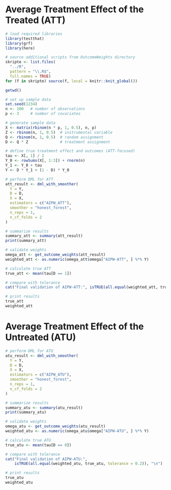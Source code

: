 # Average Treatment Effect of the Treated (ATT)

```r
# load required libraries
library(testthat)
library(grf)
library(here)

# source additional scripts from OutcomeWeights directory
skripte <- list.files(
  "../R",  
  pattern = "\\.R$", 
  full.names = TRUE)
for (f in skripte) source(f, local = knitr::knit_global())

getwd()
```

```r
# set up sample data
set.seed(1234)
n <- 100   # number of observations
p <- 3     # number of covariates

# generate sample data
X <- matrix(rbinom(n * p, 1, 0.5), n, p)
Z <- rbinom(n, 1, 0.5)  # instrumental variable
Q <- rbinom(n, 1, 0.5)  # random assignment
D <- Q * Z              # treatment assignment

# define true treatment effect and outcomes (ATT-focused)
tau <- X[, 1] / 2
Y_0 <- rowSums(X[, 1:3]) + rnorm(n)  
Y_1 <- Y_0 + tau
Y <- D * Y_1 + (1 - D) * Y_0
```

```r
# perform DML for ATT
att_result <- dml_with_smoother(
  Y = Y,
  D = D,
  X = X,
  estimators = c("AIPW_ATT"),  
  smoother = "honest_forest",
  n_reps = 1, 
  n_cf_folds = 2
)

# summarize results
summary_att <- summary(att_result)
print(summary_att)

# validate weights
omega_att <- get_outcome_weights(att_result)
weighted_att <- as.numeric(omega_att$omega["AIPW-ATT", ] %*% Y)  
```

```r
# calculate true ATT 
true_att <- mean(tau[D == 1])  

# compare with tolerance
cat("Final validation of AIPW-ATT:", isTRUE(all.equal(weighted_att, true_att, tolerance = 0.2)), "\n")

# print results
true_att
weighted_att
```

# Average Treatment Effect of the Untreated (ATU)

```r
# perform DML for ATU
atu_result <- dml_with_smoother(
  Y = Y,
  D = D,
  X = X,
  estimators = c("AIPW_ATU"),  
  smoother = "honest_forest",
  n_reps = 1, 
  n_cf_folds = 2
)

# summarize results
summary_atu <- summary(atu_result)
print(summary_atu)

# validate weights
omega_atu <- get_outcome_weights(atu_result)
weighted_atu <- as.numeric(omega_atu$omega["AIPW-ATU", ] %*% Y)  
```

```r
# calculate true ATU 
true_atu <- mean(tau[D == 0]) 

# compare with tolerance
cat("Final validation of AIPW-ATU:", 
    isTRUE(all.equal(weighted_atu, true_atu, tolerance = 0.2)), "\n")

# print results
true_atu
weighted_atu
```
